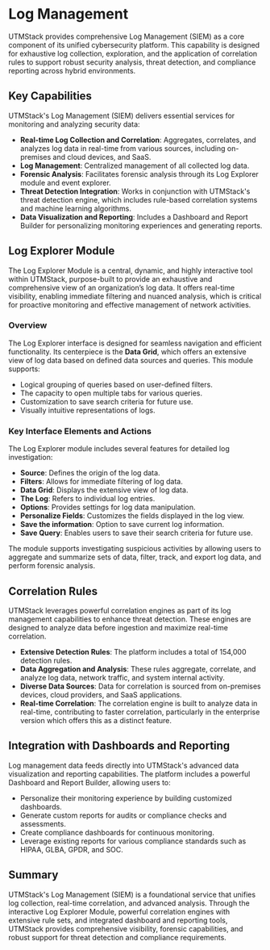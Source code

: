 # Log Management

UTMStack provides comprehensive Log Management (SIEM) as a core component of its unified cybersecurity platform. This capability is designed for exhaustive log collection, exploration, and the application of correlation rules to support robust security analysis, threat detection, and compliance reporting across hybrid environments.

## Key Capabilities

UTMStack's Log Management (SIEM) delivers essential services for monitoring and analyzing security data:

*   **Real-time Log Collection and Correlation**: Aggregates, correlates, and analyzes log data in real-time from various sources, including on-premises and cloud devices, and SaaS.
*   **Log Management**: Centralized management of all collected log data.
*   **Forensic Analysis**: Facilitates forensic analysis through its Log Explorer module and event explorer.
*   **Threat Detection Integration**: Works in conjunction with UTMStack's threat detection engine, which includes rule-based correlation systems and machine learning algorithms.
*   **Data Visualization and Reporting**: Includes a Dashboard and Report Builder for personalizing monitoring experiences and generating reports.

## Log Explorer Module

The Log Explorer Module is a central, dynamic, and highly interactive tool within UTMStack, purpose-built to provide an exhaustive and comprehensive view of an organization’s log data. It offers real-time visibility, enabling immediate filtering and nuanced analysis, which is critical for proactive monitoring and effective management of network activities.

### Overview

The Log Explorer interface is designed for seamless navigation and efficient functionality. Its centerpiece is the **Data Grid**, which offers an extensive view of log data based on defined data sources and queries. This module supports:

*   Logical grouping of queries based on user-defined filters.
*   The capacity to open multiple tabs for various queries.
*   Customization to save search criteria for future use.
*   Visually intuitive representations of logs.

### Key Interface Elements and Actions

The Log Explorer module includes several features for detailed log investigation:

*   **Source**: Defines the origin of the log data.
*   **Filters**: Allows for immediate filtering of log data.
*   **Data Grid**: Displays the extensive view of log data.
*   **The Log**: Refers to individual log entries.
*   **Options**: Provides settings for log data manipulation.
*   **Personalize Fields**: Customizes the fields displayed in the log view.
*   **Save the information**: Option to save current log information.
*   **Save Query**: Enables users to save their search criteria for future use.

The module supports investigating suspicious activities by allowing users to aggregate and summarize sets of data, filter, track, and export log data, and perform forensic analysis.

## Correlation Rules

UTMStack leverages powerful correlation engines as part of its log management capabilities to enhance threat detection. These engines are designed to analyze data before ingestion and maximize real-time correlation.

*   **Extensive Detection Rules**: The platform includes a total of 154,000 detection rules.
*   **Data Aggregation and Analysis**: These rules aggregate, correlate, and analyze log data, network traffic, and system internal activity.
*   **Diverse Data Sources**: Data for correlation is sourced from on-premises devices, cloud providers, and SaaS applications.
*   **Real-time Correlation**: The correlation engine is built to analyze data in real-time, contributing to faster correlation, particularly in the enterprise version which offers this as a distinct feature.

## Integration with Dashboards and Reporting

Log management data feeds directly into UTMStack's advanced data visualization and reporting capabilities. The platform includes a powerful Dashboard and Report Builder, allowing users to:

*   Personalize their monitoring experience by building customized dashboards.
*   Generate custom reports for audits or compliance checks and assessments.
*   Create compliance dashboards for continuous monitoring.
*   Leverage existing reports for various compliance standards such as HIPAA, GLBA, GPDR, and SOC.

## Summary

UTMStack's Log Management (SIEM) is a foundational service that unifies log collection, real-time correlation, and advanced analysis. Through the interactive Log Explorer Module, powerful correlation engines with extensive rule sets, and integrated dashboard and reporting tools, UTMStack provides comprehensive visibility, forensic capabilities, and robust support for threat detection and compliance requirements.